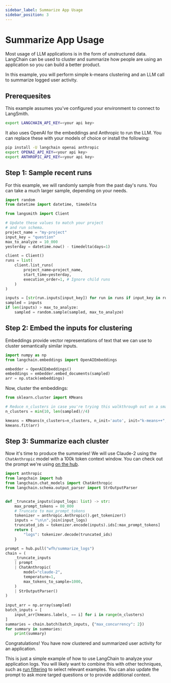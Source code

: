 ```yaml
---
sidebar_label: Summarize App Usage
sidebar_position: 3
---
```


# Summarize App Usage

Most usage of LLM applications is in the form of unstructured data. LangChain can be used to
cluster and summarize how people are using an application so you can build a better product.

In this example, you will perform simple k-means clustering and an LLM call to summarize logged user activity.

## Prerequesites

This example assumes you've configured your environment to connect to LangSmith.

```bash
export LANGCHAIN_API_KEY=<your api key>
```

It also uses OpenAI for the embeddings and Anthropic to run the LLM. You can replace these with your models of choice or
install the following:

```bash
pip install -U langchain openai anthropic
export OPENAI_API_KEY=<your api key>
export ANTHROPIC_API_KEY=<your api key>
```

## Step 1: Sample recent runs

For this example, we will randomly sample from the past day's runs. You can take a much larger sample,
depending on your needs.

```python
import random
from datetime import datetime, timedelta

from langsmith import Client

# Update these values to match your project
# and run schema.
project_name = "my-project"
input_key = "question"
max_to_analyze = 10_000
yesterday = datetime.now() - timedelta(days=1)

client = Client()
runs = list(
    client.list_runs(
        project_name=project_name,
        start_time=yesterday,
        execution_order=1, # Ignore child runs
    )
)

inputs = [str(run.inputs[input_key]) for run in runs if input_key in run.inputs]
sampled = inputs
if len(inputs) > max_to_analyze:
    sampled = random.sample(sampled, max_to_analyze)
```

## Step 2: Embed the inputs for clustering

Embeddings provide vector representations of text that we can use to cluster semantically similar inputs.

```python
import numpy as np
from langchain.embeddings import OpenAIEmbeddings

embedder = OpenAIEmbeddings()
embeddings = embedder.embed_documents(sampled)
arr = np.stack(embeddings)
```

Now, cluster the embeddings:

```python
from sklearn.cluster import KMeans

# Reduce n_clusters in case you're trying this walkthrough out on a small project
n_clusters = min(10, len(sampled)//4)

kmeans = KMeans(n_clusters=n_clusters, n_init='auto', init="k-means++", random_state=42)
kmeans.fit(arr)
```

## Step 3: Summarize each cluster

Now it's time to produce the summaries! We will use Claude-2 using the `ChatAnthropic` model with a 100k token context window.
You can check out the prompt we're using [on the hub](https://smith.langchain.com/hub/wfh/summarize_logs).

```python
import anthropic
from langchain import hub
from langchain.chat_models import ChatAnthropic
from langchain.schema.output_parser import StrOutputParser


def _truncate_inputs(input_logs: list) -> str:
    max_prompt_tokens = 80_000
    # Truncate to max_prompt_tokens
    tokenizer = anthropic.Anthropic().get_tokenizer()
    inputs = "\n\n".join(input_logs)
    truncated_ids = tokenizer.encode(inputs).ids[:max_prompt_tokens]
    return {
        "logs": tokenizer.decode(truncated_ids)
    }

prompt = hub.pull("wfh/summarize_logs")
chain = (
    _truncate_inputs
    | prompt
    | ChatAnthropic(
        model="claude-2", 
        temperature=1,
        max_tokens_to_sample=1000,
    )
    | StrOutputParser()
)
    
input_arr = np.array(sampled)
batch_inputs = [
    input_arr[kmeans.labels_ == i] for i in range(n_clusters)
]
summaries = chain.batch(batch_inputs, {"max_concurrency": 2})
for summary in summaries:
    print(summary)
```

Congratulations! You have now clustered and summarized user activity for an application.

This is just a simple example of how to use LangChain to analyze your application logs. You will likely 
want to combine this with other techniques, such as [run filtering](./export-runs/local) to select relevant
examples. You can also update the prompt to ask more targed questions or to provide additional context.
